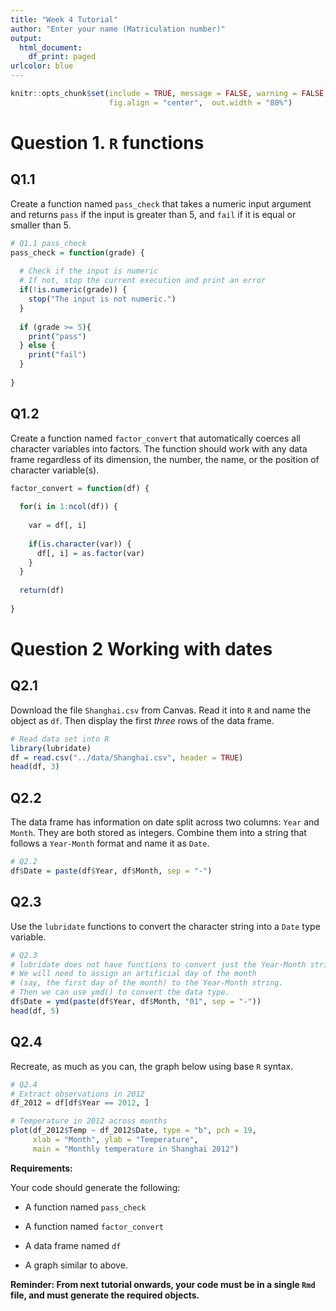---
title: "Week 4 Tutorial"
author: "Enter your name (Matriculation number)"
output:
  html_document:
    df_print: paged
urlcolor: blue
---

```{r setup, include = FALSE}
knitr::opts_chunk$set(include = TRUE, message = FALSE, warning = FALSE, 
                      fig.align = "center",  out.width = "80%")
```

# Question 1. `R` functions

## Q1.1

Create a function named `pass_check` that takes a numeric input argument and returns `pass` if the input is greater than 5, and `fail` if it is equal or smaller than 5.

```{r}
# Q1.1 pass_check
pass_check = function(grade) {
  
  # Check if the input is numeric
  # If not, stop the current execution and print an error
  if(!is.numeric(grade)) {
    stop("The input is not numeric.")
  } 
  
  if (grade >= 5){
    print("pass")
  } else {
    print("fail")
  }
  
}
```

## Q1.2 

Create a function named `factor_convert` that automatically coerces all character variables into factors. The function should work with any data frame regardless of its dimension, the number, the name, or the position of character variable(s).

```{r}
factor_convert = function(df) {
  
  for(i in 1:ncol(df)) {
    
    var = df[, i]
    
    if(is.character(var)) {
      df[, i] = as.factor(var)
    }
  }
  
  return(df)
  
}
```

# Question 2 Working with dates

## Q2.1

Download the file `Shanghai.csv` from Canvas. Read it into `R` and name the object as `df`. Then display the first *three* rows of the data frame.

```{r}
# Read data set into R
library(lubridate)
df = read.csv("../data/Shanghai.csv", header = TRUE)
head(df, 3)
```


## Q2.2

The data frame has information on date split across two columns: `Year` and `Month`. They are both stored as integers. Combine them into a string that follows a `Year-Month` format and name it as `Date`.

```{r}
# Q2.2
df$Date = paste(df$Year, df$Month, sep = "-")
```

## Q2.3

Use the `lubridate` functions to convert the character string into a `Date` type variable.

```{r}
# Q2.3
# lubridate does not have functions to convert just the Year-Month strings. 
# We will need to assign an artificial day of the month 
# (say, the first day of the month) to the Year-Month string.
# Then we can use ymd() to convert the data type.
df$Date = ymd(paste(df$Year, df$Month, "01", sep = "-"))
head(df, 5)
```

## Q2.4

Recreate, as much as you can, the graph below using base `R` syntax.

```{r}
# Q2.4
# Extract observations in 2012
df_2012 = df[df$Year == 2012, ]

# Temperature in 2012 across months
plot(df_2012$Temp ~ df_2012$Date, type = "b", pch = 19,
     xlab = "Month", ylab = "Temperature", 
     main = "Monthly temperature in Shanghai 2012")
```

**Requirements:**

Your code should generate the following:

+ A function named `pass_check`

+ A function named `factor_convert`

+ A data frame named `df`

+ A graph similar to above.

**Reminder: From next tutorial onwards, your code must be in a single `Rmd` file, and must generate the required objects.**
